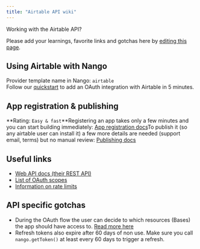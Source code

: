 ```yaml
---
title: "Airtable API wiki"
---
```


Working with the Airtable API?

Please add your learnings, favorite links and gotchas here by [editing this page](https://github.com/nangohq/nango/tree/master/docs/docs/providers/airtable.md).

## Using Airtable with Nango[](#using-airtable-with-nango "Direct link to Using Airtable with Nango")

Provider template name in Nango: `airtable`  
Follow our [quickstart](/quickstart) to add an OAuth integration with Airtable in 5 minutes.

## App registration & publishing[](#app-registration--publishing "Direct link to App registration & publishing")

**Rating: `Easy & fast`**Registering an app takes only a few minutes and you can start building immediately: [App registration docs](https://airtable.com/developers/web/guides/oauth-integrations)To publish it (so any airtable user can install it) a few more details are needed (support email, terms) but no manual review: [Publishing docs](https://airtable.com/developers/web/guides/oauth-integrations#distributing-your-integration)

## Useful links[](#useful-links "Direct link to Useful links")

* [Web API docs (their REST API)](https://airtable.com/developers/web/api/introduction)
* [List of OAuth scopes](https://airtable.com/developers/web/api/scopes)
* [Information on rate limits](https://airtable.com/developers/web/api/rate-limits)

## API specific gotchas[](#api-specific-gotchas "Direct link to API specific gotchas")

* During the OAuth flow the user can decide to which resources (Bases) the app should have access to. [Read more here](https://airtable.com/developers/web/api/oauth-reference#resources)
* Refresh tokens also expire after 60 days of non use. Make sure you call `nango.getToken()` at least every 60 days to trigger a refresh.